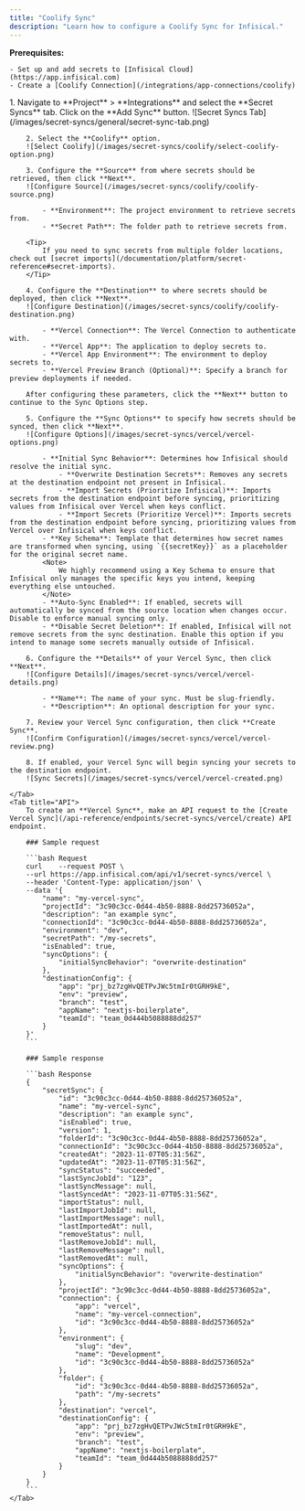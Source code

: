 ```yaml
---
title: "Coolify Sync"
description: "Learn how to configure a Coolify Sync for Infisical."
---
```


**Prerequisites:**

    - Set up and add secrets to [Infisical Cloud](https://app.infisical.com)
    - Create a [Coolify Connection](/integrations/app-connections/coolify)

<Tabs>
    <Tab title="Infisical UI">
        1. Navigate to **Project** > **Integrations** and select the **Secret Syncs** tab. Click on the **Add Sync** button.
        ![Secret Syncs Tab](/images/secret-syncs/general/secret-sync-tab.png)

        2. Select the **Coolify** option.
        ![Select Coolify](/images/secret-syncs/coolify/select-coolify-option.png)

        3. Configure the **Source** from where secrets should be retrieved, then click **Next**.
        ![Configure Source](/images/secret-syncs/coolify/coolify-source.png)

            - **Environment**: The project environment to retrieve secrets from.
            - **Secret Path**: The folder path to retrieve secrets from.

        <Tip>
            If you need to sync secrets from multiple folder locations, check out [secret imports](/documentation/platform/secret-reference#secret-imports).
        </Tip>

        4. Configure the **Destination** to where secrets should be deployed, then click **Next**.
        ![Configure Destination](/images/secret-syncs/coolify/coolify-destination.png)

            - **Vercel Connection**: The Vercel Connection to authenticate with.
            - **Vercel App**: The application to deploy secrets to.
            - **Vercel App Environment**: The environment to deploy secrets to.
            - **Vercel Preview Branch (Optional)**: Specify a branch for preview deployments if needed.

        After configuring these parameters, click the **Next** button to continue to the Sync Options step.

        5. Configure the **Sync Options** to specify how secrets should be synced, then click **Next**.
        ![Configure Options](/images/secret-syncs/vercel/vercel-options.png)

            - **Initial Sync Behavior**: Determines how Infisical should resolve the initial sync.
                - **Overwrite Destination Secrets**: Removes any secrets at the destination endpoint not present in Infisical.
                - **Import Secrets (Prioritize Infisical)**: Imports secrets from the destination endpoint before syncing, prioritizing values from Infisical over Vercel when keys conflict.
                - **Import Secrets (Prioritize Vercel)**: Imports secrets from the destination endpoint before syncing, prioritizing values from Vercel over Infisical when keys conflict.
            - **Key Schema**: Template that determines how secret names are transformed when syncing, using `{{secretKey}}` as a placeholder for the original secret name.
            <Note>
                We highly recommend using a Key Schema to ensure that Infisical only manages the specific keys you intend, keeping everything else untouched.
            </Note>
            - **Auto-Sync Enabled**: If enabled, secrets will automatically be synced from the source location when changes occur. Disable to enforce manual syncing only.
            - **Disable Secret Deletion**: If enabled, Infisical will not remove secrets from the sync destination. Enable this option if you intend to manage some secrets manually outside of Infisical.

        6. Configure the **Details** of your Vercel Sync, then click **Next**.
        ![Configure Details](/images/secret-syncs/vercel/vercel-details.png)

            - **Name**: The name of your sync. Must be slug-friendly.
            - **Description**: An optional description for your sync.

        7. Review your Vercel Sync configuration, then click **Create Sync**.
        ![Confirm Configuration](/images/secret-syncs/vercel/vercel-review.png)

        8. If enabled, your Vercel Sync will begin syncing your secrets to the destination endpoint.
        ![Sync Secrets](/images/secret-syncs/vercel/vercel-created.png)

    </Tab>
    <Tab title="API">
        To create an **Vercel Sync**, make an API request to the [Create Vercel Sync](/api-reference/endpoints/secret-syncs/vercel/create) API endpoint.

        ### Sample request

        ```bash Request
        curl    --request POST \
        --url https://app.infisical.com/api/v1/secret-syncs/vercel \
        --header 'Content-Type: application/json' \
        --data '{
            "name": "my-vercel-sync",
            "projectId": "3c90c3cc-0d44-4b50-8888-8dd25736052a",
            "description": "an example sync",
            "connectionId": "3c90c3cc-0d44-4b50-8888-8dd25736052a",
            "environment": "dev",
            "secretPath": "/my-secrets",
            "isEnabled": true,
            "syncOptions": {
                "initialSyncBehavior": "overwrite-destination"
            },
            "destinationConfig": {
                "app": "prj_bz7zgHvQETPvJWc5tmIr0tGRH9kE",
                "env": "preview",
                "branch": "test",
                "appName": "nextjs-boilerplate",
                "teamId": "team_0d444b5088888dd257"
            }
        }'
        ```

        ### Sample response

        ```bash Response
        {
            "secretSync": {
                "id": "3c90c3cc-0d44-4b50-8888-8dd25736052a",
                "name": "my-vercel-sync",
                "description": "an example sync",
                "isEnabled": true,
                "version": 1,
                "folderId": "3c90c3cc-0d44-4b50-8888-8dd25736052a",
                "connectionId": "3c90c3cc-0d44-4b50-8888-8dd25736052a",
                "createdAt": "2023-11-07T05:31:56Z",
                "updatedAt": "2023-11-07T05:31:56Z",
                "syncStatus": "succeeded",
                "lastSyncJobId": "123",
                "lastSyncMessage": null,
                "lastSyncedAt": "2023-11-07T05:31:56Z",
                "importStatus": null,
                "lastImportJobId": null,
                "lastImportMessage": null,
                "lastImportedAt": null,
                "removeStatus": null,
                "lastRemoveJobId": null,
                "lastRemoveMessage": null,
                "lastRemovedAt": null,
                "syncOptions": {
                    "initialSyncBehavior": "overwrite-destination"
                },
                "projectId": "3c90c3cc-0d44-4b50-8888-8dd25736052a",
                "connection": {
                    "app": "vercel",
                    "name": "my-vercel-connection",
                    "id": "3c90c3cc-0d44-4b50-8888-8dd25736052a"
                },
                "environment": {
                    "slug": "dev",
                    "name": "Development",
                    "id": "3c90c3cc-0d44-4b50-8888-8dd25736052a"
                },
                "folder": {
                    "id": "3c90c3cc-0d44-4b50-8888-8dd25736052a",
                    "path": "/my-secrets"
                },
                "destination": "vercel",
                "destinationConfig": {
                    "app": "prj_bz7zgHvQETPvJWc5tmIr0tGRH9kE",
                    "env": "preview",
                    "branch": "test",
                    "appName": "nextjs-boilerplate",
                    "teamId": "team_0d444b5088888dd257"
                }
            }
        }
        ```
    </Tab>
</Tabs>
